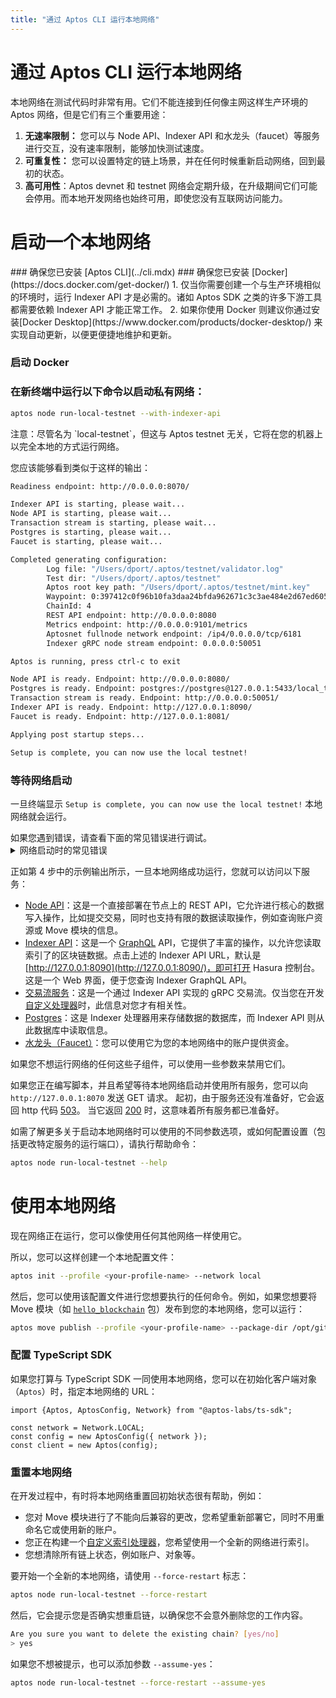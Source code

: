 ```yaml
---
title: "通过 Aptos CLI 运行本地网络"
---
```



# 通过 Aptos CLI 运行本地网络

本地网络在测试代码时非常有用。它们不能连接到任何像主网这样生产环境的 Aptos 网络，但是它们有三个重要用途：

1. **无速率限制：** 您可以与 Node API、Indexer API 和水龙头（faucet）等服务进行交互，没有速率限制，能够加快测试速度。
2. **可重复性：** 您可以设置特定的链上场景，并在任何时候重新启动网络，回到最初的状态。
3. **高可用性**：Aptos devnet 和 testnet 网络会定期升级，在升级期间它们可能会停用。而本地开发网络也始终可用，即使您没有互联网访问能力。
   <br/>

# 启动一个本地网络

<Steps>
### 确保您已安装 [Aptos CLI](../cli.mdx)
### 确保您已安装 [Docker](https://docs.docker.com/get-docker/)
   1.  仅当你需要创建一个与生产环境相似的环境时，运行 Indexer API 才是必需的。诸如 Aptos SDK 之类的许多下游工具都需要依赖 Indexer API 才能正常工作。
   2.  如果你使用 Docker 则建议你通过安装[Docker Desktop](https://www.docker.com/products/docker-desktop/) 来实现自动更新，以便更便捷地维护和更新。

### 启动 Docker

### 在新终端中运行以下命令以启动私有网络：

```bash filename="Terminal"
aptos node run-local-testnet --with-indexer-api
```

<Callout type="warning">
注意：尽管名为 `local-testnet`，但这与 Aptos testnet 无关，它将在您的机器上以完全本地的方式运行网络。
</Callout>

您应该能够看到类似于这样的输出：

```bash filename="Terminal"
Readiness endpoint: http://0.0.0.0:8070/

Indexer API is starting, please wait...
Node API is starting, please wait...
Transaction stream is starting, please wait...
Postgres is starting, please wait...
Faucet is starting, please wait...

Completed generating configuration:
        Log file: "/Users/dport/.aptos/testnet/validator.log"
        Test dir: "/Users/dport/.aptos/testnet"
        Aptos root key path: "/Users/dport/.aptos/testnet/mint.key"
        Waypoint: 0:397412c0f96b10fa3daa24bfda962671c3c3ae484e2d67ed60534750e2311f3d
        ChainId: 4
        REST API endpoint: http://0.0.0.0:8080
        Metrics endpoint: http://0.0.0.0:9101/metrics
        Aptosnet fullnode network endpoint: /ip4/0.0.0.0/tcp/6181
        Indexer gRPC node stream endpoint: 0.0.0.0:50051

Aptos is running, press ctrl-c to exit

Node API is ready. Endpoint: http://0.0.0.0:8080/
Postgres is ready. Endpoint: postgres://postgres@127.0.0.1:5433/local_testnet
Transaction stream is ready. Endpoint: http://0.0.0.0:50051/
Indexer API is ready. Endpoint: http://127.0.0.1:8090/
Faucet is ready. Endpoint: http://127.0.0.1:8081/

Applying post startup steps...

Setup is complete, you can now use the local testnet!
```

### 等待网络启动

一旦终端显示 `Setup is complete, you can now use the local testnet!` 本地网络就会运行。

   <Callout type="warning">
   如果您遇到错误，请查看下面的常见错误进行调试。
   </Callout>

<details>
<summary>网络启动时的常见错误</summary>

### 端口已被使用

```bash filename="Terminal"
panicked at 'error binding to 0.0.0.0:8080: error creating server listener: Address already in use (os error 48)'
```

这意味着本地网络所需的其中一个端口已被另一个进程使用。

要在类 Unix 系统上解决此问题，您可以：

1. 通过运行 `lsof -i :8080` 确定进程的名称和 PID。
2. 一旦知道了 PID，你就能运行 `kill <pid>` 来释放该端口。

### 打开的文件太多

```bash filename="Terminal"
panicked at crates/aptos/src/node/local_testnet/logging.rs:64:10:
called \`Result::unwrap()\` on an \`Err\` value: Os { code: 24, kind: Uncategorized, message: "Too many open files" }
```

这意味着您的系统上打开的文件太多。在许多类 Unix 系统上，您可以通过向您的 `.zshrc` 添加类似以下内容来增加打开文件的最大数量：

```bash filename="Terminal"
ulimit -n 32768
```

### Docker 不可用

```bash filename="Terminal"
Unexpected error: Failed to apply pre-run steps for Postgres: Docker is not available, confirm it is installed and running. On Linux you may need to use sudo
```

要调试此问题，请尝试以下修复：

1. 通过运行 `docker --version` 确保您已安装 docker。
2. 通过运行 `docker info` 确保 Docker 守护进程正在运行（如果错误提示 `Cannot connect to the Docker daemon`，则表示 Docker 未运行）
3. 确保连接到 Docker 的套接字（socket）在您的机器上的默认位置存在。例如，在类 Unix 系统上应该有 `/var/run/docker.sock`。
   1. 如果该文件不存在，请打开 Docker Desktop 并启用 `Settings -> Advanced -> Allow the default Docker socket to be used.`
   2. 或者，您可以通过运行 `docker context inspect | grep Host` 找到 Docker socket 的位置，然后通过运行 `sudo ln -s /Users/dport/.docker/run/docker.sock /var/run/docker.sock` 将该位置链接到默认位置

</details>

正如第 4 步中的示例输出所示，一旦本地网络成功运行，您就可以访问以下服务：

- [Node API](../../network/nodes/aptos-api-spec.mdx)：这是一个直接部署在节点上的 REST API，它允许进行核心的数据写入操作，比如提交交易，同时也支持有限的数据读取操作，例如查询账户资源或 Move 模块的信息。
- [Indexer API](../indexer/aptos-hosted.mdx)：这是一个 [GraphQL](https://graphql.org/) API，它提供了丰富的操作，以允许您读取索引了的区块链数据。点击上述的 Indexer API URL，默认是 [http://127.0.0.1:8090](http://127.0.0.1:8090/)，即可打开 Hasura 控制台。这是一个 Web 界面，便于您查询 Indexer GraphQL API。
- [交易流服务](../indexer/txn-stream.mdx)：这是一个通过 Indexer API 实现的 gRPC 交易流。仅当您在开发[自定义处理器](../../indexer/custom-processors.mdx)时，此信息对您才有相关性。
- [Postgres](https://www.postgresql.org/)：这是 Indexer 处理器用来存储数据的数据库，而 Indexer API 则从此数据库中读取信息。
- [水龙头（Faucet）](../apis/faucet-api.mdx)：您可以使用它为您的本地网络中的账户提供资金。

如果您不想运行网络的任何这些子组件，可以使用一些参数来禁用它们。

如果您正在编写脚本，并且希望等待本地网络启动并使用所有服务，您可以向 `http://127.0.0.1:8070` 发送 GET 请求。 起初，由于服务还没有准备好，它会返回 http 代码 [503](https://developer.mozilla.org/en-US/docs/Web/HTTP/Status/503)。 当它返回 [200](https://developer.mozilla.org/en-US/docs/Web/HTTP/Status/200) 时，这意味着所有服务都已准备好。

如需了解更多关于启动本地网络时可以使用的不同参数选项，或如何配置设置（包括更改特定服务的运行端口），请执行帮助命令：

```bash filename="Terminal"
aptos node run-local-testnet --help
```

</Steps>

# 使用本地网络

现在网络正在运行，您可以像使用任何其他网络一样使用它。

所以，您可以这样创建一个本地配置文件：

```bash filename="Terminal"
aptos init --profile <your-profile-name> --network local
```

然后，您可以使用该配置文件进行您想要执行的任何命令。例如，如果您想要将 Move 模块（如 [`hello_blockchain`](https://github.com/aptos-labs/aptos-core/tree/main/aptos-move/move-examples/hello_blockchain) 包）发布到您的本地网络，您可以运行：

```bash filename="Terminal"
aptos move publish --profile <your-profile-name> --package-dir /opt/git/aptos-core/aptos-move/move-examples/hello_blockchain --named-addresses HelloBlockchain=local
```

### 配置 TypeScript SDK

如果您打算与 TypeScript SDK 一同使用本地网络，您可以在初始化客户端对象（`Aptos`）时，指定本地网络的 URL：

```tsx
import {Aptos, AptosConfig, Network} from "@aptos-labs/ts-sdk";

const network = Network.LOCAL;
const config = new AptosConfig({ network });
const client = new Aptos(config);
```

### 重置本地网络

在开发过程中，有时将本地网络重置回初始状态很有帮助，例如：

- 您对 Move 模块进行了不能向后兼容的更改，您希望重新部署它，同时不用重命名它或使用新的账户。
- 您正在构建一个[自定义索引处理器](../indexer/custom-processors.mdx)，您希望使用一个全新的网络进行索引。
- 您想清除所有链上状态，例如账户、对象等。

要开始一个全新的本地网络，请使用 `--force-restart` 标志：

```bash filename="Terminal"
aptos node run-local-testnet --force-restart
```

然后，它会提示您是否确实想重启链，以确保您不会意外删除您的工作内容。

```bash filename="Terminal"
Are you sure you want to delete the existing chain? [yes/no]
> yes
```

如果您不想被提示，也可以添加参数 `--assume-yes`：

```bash filename="Terminal"
aptos node run-local-testnet --force-restart --assume-yes
```
